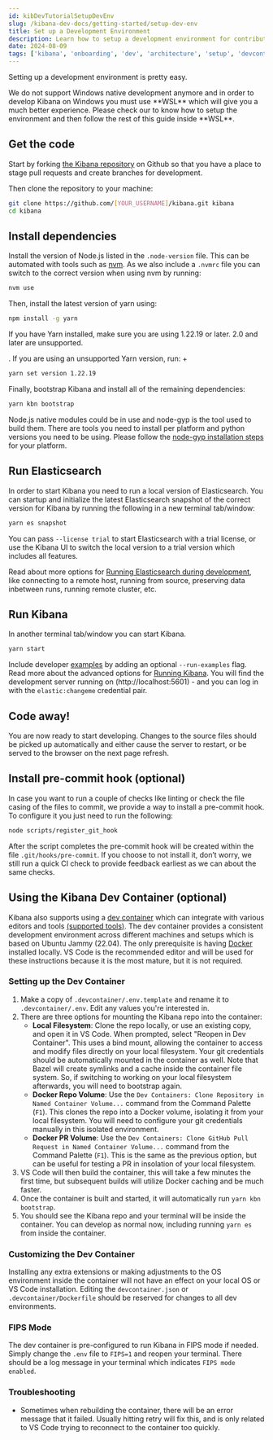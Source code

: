 ```yaml
---
id: kibDevTutorialSetupDevEnv
slug: /kibana-dev-docs/getting-started/setup-dev-env
title: Set up a Development Environment
description: Learn how to setup a development environment for contributing to the Kibana repository
date: 2024-08-09
tags: ['kibana', 'onboarding', 'dev', 'architecture', 'setup', 'devcontainer']
---
```


Setting up a development environment is pretty easy.

<DocCallOut title="A note about Windows">
  We do not support Windows native development anymore and in order to develop Kibana on Windows you must use **WSL** which will give you a much better experience.
  Please check our <DocLink id="kibDevTutorialSetupWindowsDevWSL" text="tutorial"/> to know how to setup the environment and then follow the rest of this guide inside **WSL**.
</DocCallOut>

## Get the code

Start by forking [the Kibana repository](https://github.com/elastic/kibana) on Github so that you have a place to stage pull requests and create branches for development.

Then clone the repository to your machine:

```sh
git clone https://github.com/[YOUR_USERNAME]/kibana.git kibana
cd kibana
```

## Install dependencies

Install the version of Node.js listed in the `.node-version` file. This can be automated with tools such as [nvm](https://github.com/creationix/nvm). As we also include a `.nvmrc` file you can switch to the correct version when using nvm by running:

```sh
nvm use
```

Then, install the latest version of yarn using:

```sh
npm install -g yarn
```

If you have Yarn installed, make sure you are using 1.22.19 or later. 2.0 and later are unsupported.

. If you are using an unsupported Yarn version, run:
+
```sh
yarn set version 1.22.19
```

Finally, bootstrap Kibana and install all of the remaining dependencies:

```sh
yarn kbn bootstrap
```

Node.js native modules could be in use and node-gyp is the tool used to build them. There are tools you need to install per platform and python versions you need to be using. Please follow the [node-gyp installation steps](https://github.com/nodejs/node-gyp#installation) for your platform.

## Run Elasticsearch

In order to start Kibana you need to run a local version of Elasticsearch. You can startup and initialize the latest Elasticsearch snapshot of the correct version for Kibana by running the following in a new terminal tab/window:

```sh
yarn es snapshot
```

You can pass `--license trial` to start Elasticsearch with a trial license, or use the Kibana UI to switch the local version to a trial version which includes all features.

Read about more options for [Running Elasticsearch during development](https://www.elastic.co/guide/en/kibana/current/running-elasticsearch.html), like connecting to a remote host, running from source, preserving data inbetween runs, running remote cluster, etc.

## Run Kibana

In another terminal tab/window you can start Kibana.

```sh
yarn start
```

Include developer [examples](https://github.com/elastic/kibana/tree/main/examples) by adding an optional `--run-examples` flag. Read more about the advanced options for [Running Kibana](https://www.elastic.co/guide/en/kibana/current/running-kibana-advanced.html).
You will find the development server running on (http://localhost:5601) - and you can log in with the `elastic:changeme` credential pair.

## Code away!

You are now ready to start developing. 
Changes to the source files should be picked up automatically and either cause the server to restart, or be served to the browser on the next page refresh.

## Install pre-commit hook (optional)

In case you want to run a couple of checks like linting or check the file casing of the files to commit, we provide a way to install a pre-commit hook. To configure it you just need to run the following:

```sh
node scripts/register_git_hook
```

After the script completes the pre-commit hook will be created within the file `.git/hooks/pre-commit`. If you choose to not install it, don’t worry, we still run a quick CI check to provide feedback earliest as we can about the same checks.

## Using the Kibana Dev Container (optional)

Kibana also supports using a [dev container](https://containers.dev/) which can integrate with various editors and tools [(supported tools)](https://containers.dev/supporting). The dev container provides a consistent development environment across different machines and setups which is based on Ubuntu Jammy (22.04). The only prerequisite is having [Docker](https://www.docker.com/) installed locally. VS Code is the recommended editor and will be used for these instructions because it is the most mature, but it is not required.

### Setting up the Dev Container

1. Make a copy of `.devcontainer/.env.template` and rename it to `.devcontainer/.env`. Edit any values you're interested in.
1. There are three options for mounting the Kibana repo into the container:
    - **Local Filesystem**: Clone the repo locally, or use an existing copy, and open it in VS Code. When prompted, select "Reopen in Dev Container". This uses a bind mount, allowing the container to access and modify files directly on your local filesystem. Your git credentials should be automatically mounted in the container as well. Note that Bazel will create symlinks and a cache inside the container file system. So, if switching to working on your local filesystem afterwards, you will need to bootstrap again.
    - **Docker Repo Volume**: Use the `Dev Containers: Clone Repository in Named Container Volume...` command from the Command Palette (`F1`). This clones the repo into a Docker volume, isolating it from your local filesystem. You will need to configure your git credentials manually in this isolated environment.
    - **Docker PR Volume**: Use the `Dev Containers: Clone GitHub Pull Request in Named Container Volume...` command from the Command Palette (`F1`). This is the same as the previous option, but can be useful for testing a PR in insolation of your local filesystem.
1. VS Code will then build the container, this will take a few minutes the first time, but subsequent builds will utilize Docker caching and be much faster.
1. Once the container is built and started, it will automatically run `yarn kbn bootstrap`.
1. You should see the Kibana repo and your terminal will be inside the container. You can develop as normal now, including running `yarn es` from inside the container.

### Customizing the Dev Container
Installing any extra extensions or making adjustments to the OS environment inside the container will not have an effect on your local OS or VS Code installation. Editing the `devcontainer.json` or `.devcontainer/Dockerfile` should be reserved for changes to all dev environments.

### FIPS Mode

The dev container is pre-configured to run Kibana in FIPS mode if needed. Simply change the `.env` file to `FIPS=1` and reopen your terminal. There should be a log message in your terminal which indicates `FIPS mode enabled`.

### Troubleshooting
- Sometimes when rebuilding the container, there will be an error message that it failed. Usually hitting retry will fix this, and is only related to VS Code trying to reconnect to the container too quickly.